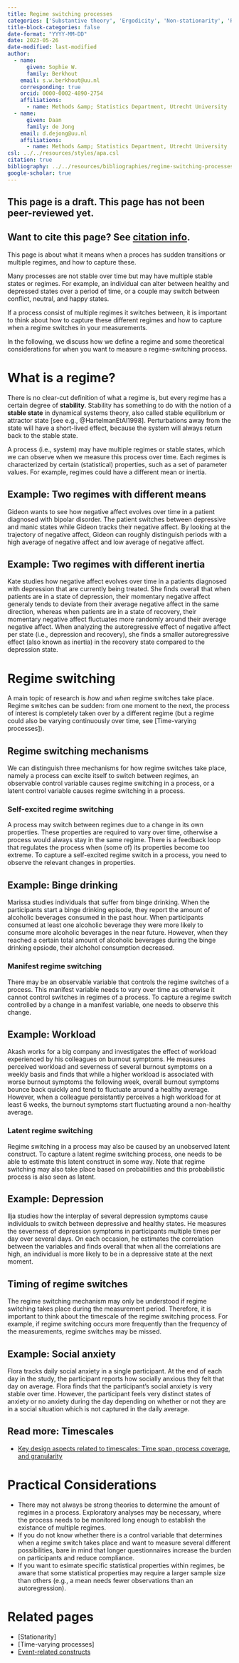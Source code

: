 ```yaml
---
title: Regime switching processes
categories: ['Substantive theory', 'Ergodicity', 'Non-stationarity', 'Regime-switching']
title-block-categories: false
date-format: "YYYY-MM-DD"
date: 2023-05-26
date-modified: last-modified
author:
  - name:
      given: Sophie W.
      family: Berkhout
    email: s.w.berkhout@uu.nl
    corresponding: true
    orcid: 0000-0002-4890-2754
    affiliations:
      - name: Methods &amp; Statistics Department, Utrecht University
  - name:
      given: Daan
      family: de Jong
    email: d.dejong@uu.nl
    affiliations:
      - name: Methods &amp; Statistics Department, Utrecht University
csl: ../../resources/styles/apa.csl
citation: true
bibliography: ../../resources/bibliographies/regime-switching-processes.bib
google-scholar: true
---
```


::: callout-caution

## This page is a draft. This page has not been peer-reviewed yet. 

:::

::: {.callout-note}
## Want to cite this page? See [citation info](regime-switching-processes.html#citation).
:::

This page is about what it means when a proces has sudden transitions or multiple regimes, and how to capture these.

Many processes are not stable over time but may have multiple stable states or regimes. For example, an individual can alter between healthy and depressed states over a period of time, or a couple may switch between conflict, neutral, and happy states.

If a process consist of multiple regimes it switches between, it is important to think about how to capture these different regimes and how to capture when a regime switches in your measurements.

In the following, we discuss how we define a regime and some theoretical considerations for when you want to measure a regime-switching process.

# What is a regime?

There is no clear-cut definition of what a regime is, but every regime has a certain degree of **stability**. Stability has something to do with the notion of a **stable state** in dynamical systems theory, also called stable equilibrium or attractor state [see e.g., @HartelmanEtAl1998]. Perturbations away from the state will have a short-lived effect, because the system will always return back to the stable state.

A process (i.e., system) may have multiple regimes or stable states, which we can observe when we measure this process over time. Each regimes is characterized by certain (statistical) properties, such as a set of parameter values. For example, regimes could have a different mean or inertia.

::: {.callout-tip collapse="true"}

## Example: Two regimes with different means

Gideon wants to see how negative affect evolves over time in a patient diagnosed with bipolar disorder. The patient switches between depressive and manic states while Gideon tracks their negative affect. By looking at the trajectory of negative affect, Gideon can roughly distinguish periods with a high average of negative affect and low average of negative affect.

:::

::: {.callout-tip collapse="true"}

## Example: Two regimes with different inertia

Kate studies how negative affect evolves over time in a patients diagnosed with depression that are currently being treated. She finds overall that when patients are in a state of depression, their momentary negative affect generaly tends to deviate from their average negative affect in the same direction, whereas when patients are in a state of recovery, their momentary negative affect fluctuates more randomly around their average negative affect. When analyzing the autoregressive effect of negative affect per state (i.e., depression and recovery), she finds a smaller autoregressive effect (also known as inertia) in the recovery state compared to the depression state.

:::

# Regime switching

A main topic of research is *how* and *when* regime switches take place. Regime switches can be sudden: from one moment to the next, the process of interest is completely taken over by a different regime (but a regime could also be varying continuously over time, see [Time-varying processes]).

## Regime switching mechanisms

We can distinguish three mechanisms for how regime switches take place, namely a process can excite itself to switch between regimes, an observable control variable causes regime switching in a process, or a latent control variable causes regime switching in a process.

### Self-excited regime switching
A process may switch between regimes due to a change in its own properties. These properties are required to vary over time, otherwise a process would always stay in the same regime. There is a feedback loop that regulates the process when (some of) its properties become too extreme. To capture a self-excited regime switch in a process, you need to observe the relevant changes in properties.

::: {.callout-tip collapse="true"}

## Example: Binge drinking

Marissa studies individuals that suffer from binge drinking. When the participants start a binge drinking episode, they report the amount of alcoholic beverages consumed in the past hour. When participants consumed at least one alcoholic beverage they were more likely to consume more alcoholic beverages in the near future. However, when they reached a certain total amount of alcoholic beverages during the binge drinking epsiode, their alchohol consumption decreased.

:::

### Manifest regime switching
There may be an observable variable that controls the regime switches of a process. This manifest variable needs to vary over time as otherwise it cannot control switches in regimes of a process. To capture a regime switch controlled by a change in a manifest variable, one needs to observe this change.

::: {.callout-tip collapse="true"}

## Example: Workload

Akash works for a big company and investigates the effect of workload experienced by his colleagues on burnout symptoms. He measures perceived workload and severness of several burnout symptoms on a weekly basis and finds that while a higher workload is associated with worse burnout symptoms the following week, overall burnout symptoms bounce back quickly and tend to fluctuate around a healthy average. However, when a colleague persistantly perceives a high workload for at least 6 weeks, the burnout symptoms start fluctuating around a non-healthy average.

:::

### Latent regime switching
Regime switching in a process may also be caused by an unobserved latent construct. To capture a latent regime switching process, one needs to be able to estimate this latent construct in some way. Note that regime switching may also take place based on probabilities and this probabilistic process is also seen as latent.

::: {.callout-tip collapse="true"}

## Example: Depression

Ilja studies how the interplay of several depression symptoms cause individuals to switch between depressive and healthy states. He measures the severness of depression symptoms in participants multiple times per day over several days. On each occasion, he estimates the correlation between the variables and finds overall that when all the correlations are high, an individual is more likely to be in a depressive state at the next moment.

:::

## Timing of regime switches

The regime switching mechanism may only be understood if regime switching takes place during the measurement period. Therefore, it is important to think about the timescale of the regime switching process. For example, if regime switching occurs more frequently than the frequency of the measurements, regime switches may be missed.

::: {.callout-tip collapse="true"}

## Example: Social anxiety

Flora tracks daily social anxiety in a single participant. At the end of each day in the study, the participant reports how socially anxious they felt that day on average. Flora finds that the participant's social anxiety is very stable over time. However, the participant feels very distinct states of anxiety or no anxiety during the day depending on whether or not they are in a social situation which is not captured in the daily average.
:::

::: {.callout-note collapse="true"}
## Read more: Timescales

-   [Key design aspects related to timescales: Time span, process coverage, and granularity](../timescale/time-span-process-coverage-granularity.qmd)

:::

# Practical Considerations

- There may not always be strong theories to determine the amount of regimes in a process. Exploratory analyses may be necessary, where the process needs to be monitored long enough to establish the existance of multiple regimes.
- If you do not know whether there is a control variable that determines when a regime switch takes place and want to measure several different possibilities, bare in mind that longer questionnaires increase the burden on participants and reduce compliance.
- If you want to esimate specific statistical properties within regimes, be aware that some statistical properties may require a larger sample size than others (e.g., a mean needs fewer observations than an autoregression).

# Related pages

- [Stationarity]
- [Time-varying processes]
- [Event-related constructs](../context-events/event-relations.qmd)











